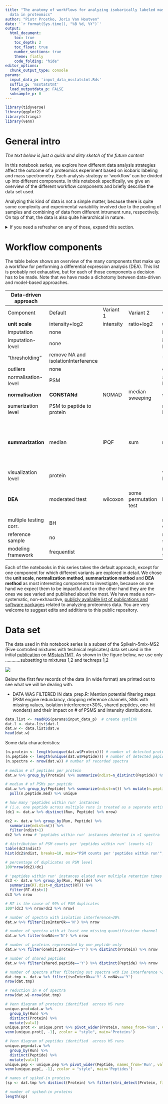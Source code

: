 ```yaml
---
title: "The anatomy of workflows for analyzing isobarically labeled mass spectrometry
  data in proteomics"
author: "Piotr Prostko, Joris Van Houtven"
date: '`r format(Sys.time(), "%B %d, %Y")`'
output: 
  html_document:
    toc: true
    toc_depth: 2
    toc_float: true
    number_sections: true
    theme: flatly
    code_folding: "hide"    
editor_options: 
  chunk_output_type: console
params:
  input_data_p: 'input_data_msstatstmt.Rds'
  suffix_p: 'msstatstmt'
  load_outputdata_p: FALSE
  subsample_p: 0
---
```


```r
library(tidyverse)
library(ggplot2)
library(stringi)
library(venn)
```

# General intro
*The text below is just a quick and dirty sketch of the future content*

In this notebook series, we explore how different data analysis strategies affect the outcome of a proteomics experiment based on isobaric labeling and mass spectrometry.
Each analysis strategy or 'workflow' can be divided up into different components.
In this notebook specifically, we give an overview of the different workflow components and briefly describe the data set used.

Analyzing this kind of data is not a simple matter, because there is quite some complexity and experimental variability involved due to the pooling of samples and combining of data from different intrument runs, respectively. On top of that, the data is also quite hierarchical in nature. 

<details>
  <summary>If you need a refresher on any of those, expand this section.</summary>
  _stuff about proteins, sample pooling, and the large amount of variability between MS runs (as opposed to, e.g. NGS data. You can copy that info from this paper: https://drive.google.com/file/d/1TE_2e_tWsIU5fNtPpIwN7CjJsetgPqP5/view?usp=sharing)_
</details>  

# Workflow components

The table below shows an overview of the many components that make up a workflow for performing a differential expression analysis (DEA). This list is probably not exhaustive, but for each of those components a decision has to be made.
Note that we have made a dichotomy between data-driven and model-based approaches.

<!-- USE tablesgenerator.com TO MAKE THIS TABLE (copy from ILS excel sheet)-->

| Data-driven approach   |                                     |           |                       | Model-based approach   |                                     |                                                                              |                           |      |
|------------------------|-------------------------------------|-----------|-----------------------|------------------------|-------------------------------------|------------------------------------------------------------------------------|---------------------------|------|
| Component              | Default                             | Variant 1 | Variant 2             | Component              | Default                             | Variant 1                                                                    | Variant 2                 | ...  |
| **unit scale**             | intensity+log2                      | intensity | ratio+log2            | **unit scale**             | intensity+log2                      | intensity                                                                    | ratio+log2                | VSN? |
| imputation             | none                                |           |                       | imputation             | none                                |                                                                              |                           |      |
| imputation-level       | none                                |           |                       | imputation-level       | none                                |                                                                              |                           |      |
| "thresholding"         | remove NA and isolationInterference |           |                       | "thresholding"         | remove NA and isolationInterference |                                                                              |                           |      |
| outliers               | none                                |           |                       | outliers               | none                                |                                                                              |                           |      |
| normalisation-level    | PSM                                 |           |                       | sumerization level     | none                                | PSM to peptide                                                               | PSM to peptide            |      |
| **normalisation**          | **CONSTANd**                            | NOMAD     | median sweeping       | **summarization**          | none                                | median                                                                       | sum                       |      |
| sumerization level     | PSM to peptide to protein           |           |                       | normalisation-level    | PSM                                 | peptide                                                                      | peptide                   |      |
| **summarization**          | median                              | iPQF      | sum                   | **normalisation**          | LMM formulation from Piotr's thesis | Vary main effects, interactions, fixed or random effects, variance structure |                           |      |
| visualization level    | protein                             |           |                       | visualization level    | protein                             |                                                                              |                           |      |
| **DEA**                    | moderated ttest                     | wilcoxon  | some permutation test | **DEA**                    | LMM (peptide:run + LIMMA)           | DEqMS (no within-protein correlation correction)                             | LMM (protein:run + LIMMA) |      |
| multiple testing corr. | BH                                  |           |                       | multiple testing corr. | BH                                  |                                                                              |                           |      |
| reference sample       | no                                  |           |                       | reference sample       | no                                  |                                                                              |                           |      |
| modeling framework     | frequentist                         |           |                       | modeling framework     | frequentist                         |                                                                              |                           |      |
Each of the notebooks in this series takes the default approach, except for one component for which different variants are explored in detail. We chose the **unit scale**, **normalization method**, **summarization method** and **DEA method** as most interesting components to investigate, because on one hand we expect them to be impactful and on the other hand they are the ones we see varied and published about the most. We have made a non-systematic, non-exhaustive, [publicly available list of publications and software packages](https://docs.google.com/spreadsheets/d/1P6yCwUPVIxLb6w3oHiH-xptKBXe_17D_KUkBbLJ6p4w/edit?pli=1#gid=0) related to analyzing proteomics data. You are very welcome to suggest edits and additions to this public repository.

# Data set

The data used in this notebook series is a subset of the SpikeIn-5mix-MS2 (Five controlled mixtures with technical replicates) data set used in the initial [publication](https://doi.org/10.1074/mcp.RA120.002105) on [MSstatsTMT](http://msstats.org/msstatstmt/).
As shown in the figure below, we use only ............subsetting to mixtures 1,2 and techreps 1,2

![](design_ILS_as_subset.png)

Below the first few records of the data (in wide format) are printed out to see what we will be dealing with.

- DATA WAS FILTERED IN data_prep.R: Mention potential filtering steps (PSM engine redundancy, dropping reference channels, SMs with missing values, isolation interference>30%, shared peptides, one-hit wonders) and their impact on # of PSMS and intensity distributions.  

```r
data.list <- readRDS(params$input_data_p)  # create symlink
dat.l <- data.list$dat.l
dat.w <- data.list$dat.w
head(dat.w)
```

Some data characteristics:
```r
(n.protein <- length(unique(dat.w$Protein))) # number of detected proteins
(n.peptide <- length(unique(dat.w$Peptide))) # number of detected pepides
(n.spectra <- nrow(dat.w)) # number of recorded spectra
  
# median # of peptides per protein
dat.w %>% group_by(Protein) %>% summarize(ndist=n_distinct(Peptide)) %>% mutate(n.protein.mean=median(ndist)) %>% pull(n.protein.mean) %>% unique

# median # of PSMs per peptide
dat.w %>% group_by(Peptide) %>% summarize(ndist=n()) %>% mutate(n.peptide.med=median(ndist)) %>%
  pull(n.peptide.med) %>% unique

# how many 'peptides within run' instances 
# (i.e. one peptide across multiple runs is treated as a separate entitity)
(dc1 <- dat.w %>% distinct(Run, Peptide) %>% nrow) 

dc2 <- dat.w %>% group_by(Run, Peptide) %>% 
  summarize(ndist=n()) %>% 
  filter(ndist>1)
dc2 %>% nrow # 'peptides within run' instances detected in >1 spectra

# distribution of PSM counts per 'peptides within run' (counts >1)
table(dc2$ndist)
hist(dc2$ndist, breaks=10, main="PSM counts per 'peptides within run'", xlab='PSM counts per peptide')

# percentage of duplicates on PSM level
100*nrow(dc2)/dc1

# 'peptides within run' instances eluted over multiple retention times
dc3 <- dat.w %>% group_by(Run, Peptide) %>% 
  summarize(RT.dist=n_distinct(RT)) %>% 
  filter(RT.dist>1) 
dc3 %>% nrow 

# RT is the cause of 99% of PSM duplicates
100*(dc3 %>% nrow/dc2 %>% nrow) 

# number of spectra with isolation interference>30%
dat.w %>% filter(isoInterOk=='N') %>% nrow 

# number of spectra with at least one missing quantification channel
dat.w %>% filter(noNAs=='N') %>% nrow 

# number of proteins represented by one peptide only 
dat.w %>% filter(onehit.protein=='Y') %>% distinct(Protein) %>% nrow

# number of shared peptides
dat.w %>% filter(shared.peptide=='Y') %>% distinct(Peptide) %>% nrow

# number of spectra after filtering out spectra wth iso interference >30% or with >1 missing quan channel
dat.tmp <- dat.w %>% filter(isoInterOk=='Y' & noNAs=='Y')
nrow(dat.tmp)

# reduction in # of spectra
nrow(dat.w)-nrow(dat.tmp)

# Venn diagram of proteins identified  across MS runs
unique.prot=dat.w %>% 
  group_by(Run) %>%
  distinct(Protein) %>% 
  mutate(val=1)
unique.prot <- unique.prot %>% pivot_wider(Protein, names_from='Run', values_from='val', values_fill=0)
venn(unique.prot[, -1], zcolor = "style", main='Proteins')

# Venn diagram of peptides identified  across MS runs
unique.pep=dat.w %>% 
  group_by(Run) %>%
  distinct(Peptide) %>% 
  mutate(val=1)
unique.pep <- unique.pep %>% pivot_wider(Peptide, names_from='Run', values_from='val', values_fill=0)
venn(unique.pep[, -1], zcolor = "style", main='Peptides')

# names of spiked-in proteins
(sp <- dat.tmp %>% distinct(Protein) %>% filter(stri_detect(Protein, fixed='ups')) %>% pull %>% as.character)

# number of spiked-in proteins
length(sp)
```


